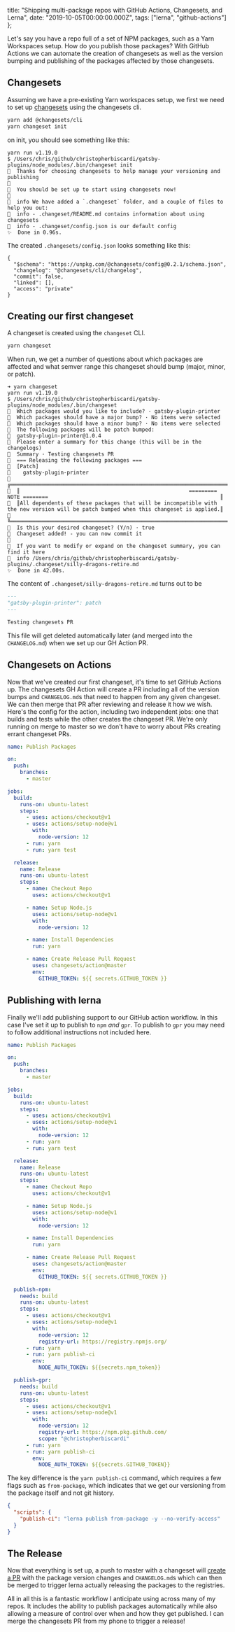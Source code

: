   title:
    "Shipping multi-package repos with GitHub Actions, Changesets, and Lerna",
  date: "2019-10-05T00:00:00.000Z",
  tags: ["lerna", "github-actions"]
};

Let's say you have a repo full of a set of NPM packages,
such as a Yarn Workspaces setup. How do you publish those
packages? With GitHub Actions we can automate the creation
of changesets as well as the version bumping and publishing
of the packages affected by those changesets.

## Changesets

Assuming we have a pre-existing Yarn workspaces setup, we
first we need to set up
[changesets](https://github.com/atlassian/changesets) using
the changesets cli.

```sh
yarn add @changesets/cli
yarn changeset init
```

on init, you should see something like this:

```
yarn run v1.19.0
$ /Users/chris/github/christopherbiscardi/gatsby-plugins/node_modules/.bin/changeset init
🦋  Thanks for choosing changesets to help manage your versioning and publishing
🦋
🦋  You should be set up to start using changesets now!
🦋
🦋  info We have added a `.changeset` folder, and a couple of files to help you out:
🦋  info - .changeset/README.md contains information about using changesets
🦋  info - .changeset/config.json is our default config
✨  Done in 0.96s.
```

The created `.changesets/config.json` looks something like
this:

```
{
  "$schema": "https://unpkg.com/@changesets/config@0.2.1/schema.json",
  "changelog": "@changesets/cli/changelog",
  "commit": false,
  "linked": [],
  "access": "private"
}
```

## Creating our first changeset

A changeset is created using the `changeset` CLI.

```sh
yarn changeset
```

When run, we get a number of questions about which packages
are affected and what semver range this changeset should
bump (major, minor, or patch).

```
➜ yarn changeset
yarn run v1.19.0
$ /Users/chris/github/christopherbiscardi/gatsby-plugins/node_modules/.bin/changeset
🦋  Which packages would you like to include? · gatsby-plugin-printer
🦋  Which packages should have a major bump? · No items were selected
🦋  Which packages should have a minor bump? · No items were selected
🦋  The following packages will be patch bumped:
🦋  gatsby-plugin-printer@1.0.4
🦋  Please enter a summary for this change (this will be in the changelogs)
🦋  Summary · Testing changesets PR
🦋  === Releasing the following packages ===
🦋  [Patch]
🦋    gatsby-plugin-printer
🦋  ╔════════════════════════════════════════════════════════════════════════════════════════════════════════════════════════════════════╗
🦋  ║                                                      ========= NOTE ========                                                       ║
🦋  ║All dependents of these packages that will be incompatible with the new version will be patch bumped when this changeset is applied.║
🦋  ╚════════════════════════════════════════════════════════════════════════════════════════════════════════════════════════════════════╝
🦋  Is this your desired changeset? (Y/n) · true
🦋  Changeset added! - you can now commit it
🦋
🦋  If you want to modify or expand on the changeset summary, you can find it here
🦋  info /Users/chris/github/christopherbiscardi/gatsby-plugins/.changeset/silly-dragons-retire.md
✨  Done in 42.00s.
```

The content of `.changeset/silly-dragons-retire.md` turns
out to be

```md
---
"gatsby-plugin-printer": patch
---

Testing changesets PR
```

This file will get deleted automatically later (and merged
into the `CHANGELOG.md`) when we set up our GH Action PR.

## Changesets on Actions

Now that we've created our first changeset, it's time to set
GitHub Actions up. The changesets GH Action will create a PR
including all of the version bumps and `CHANGELOG.md`s that
need to happen from any given changeset. We can then merge
that PR after reviewing and release it how we wish. Here's
the config for the action, including two independent jobs:
one that builds and tests while the other creates the
changeset PR. We're only running on merge to master so we
don't have to worry about PRs creating errant changeset PRs.

```yaml
name: Publish Packages

on:
  push:
    branches:
      - master

jobs:
  build:
    runs-on: ubuntu-latest
    steps:
      - uses: actions/checkout@v1
      - uses: actions/setup-node@v1
        with:
          node-version: 12
      - run: yarn
      - run: yarn test

  release:
    name: Release
    runs-on: ubuntu-latest
    steps:
      - name: Checkout Repo
        uses: actions/checkout@v1

      - name: Setup Node.js
        uses: actions/setup-node@v1
        with:
          node-version: 12

      - name: Install Dependencies
        run: yarn

      - name: Create Release Pull Request
        uses: changesets/action@master
        env:
          GITHUB_TOKEN: ${{ secrets.GITHUB_TOKEN }}
```

## Publishing with lerna

Finally we'll add publishing support to our GitHub action
workflow. In this case I've set it up to publish to `npm`
_and_ `gpr`. To publish to `gpr` you may need to follow
additional instructions not included here.

```yaml
name: Publish Packages

on:
  push:
    branches:
      - master

jobs:
  build:
    runs-on: ubuntu-latest
    steps:
      - uses: actions/checkout@v1
      - uses: actions/setup-node@v1
        with:
          node-version: 12
      - run: yarn
      - run: yarn test

  release:
    name: Release
    runs-on: ubuntu-latest
    steps:
      - name: Checkout Repo
        uses: actions/checkout@v1

      - name: Setup Node.js
        uses: actions/setup-node@v1
        with:
          node-version: 12

      - name: Install Dependencies
        run: yarn

      - name: Create Release Pull Request
        uses: changesets/action@master
        env:
          GITHUB_TOKEN: ${{ secrets.GITHUB_TOKEN }}

  publish-npm:
    needs: build
    runs-on: ubuntu-latest
    steps:
      - uses: actions/checkout@v1
      - uses: actions/setup-node@v1
        with:
          node-version: 12
          registry-url: https://registry.npmjs.org/
      - run: yarn
      - run: yarn publish-ci
        env:
          NODE_AUTH_TOKEN: ${{secrets.npm_token}}

  publish-gpr:
    needs: build
    runs-on: ubuntu-latest
    steps:
      - uses: actions/checkout@v1
      - uses: actions/setup-node@v1
        with:
          node-version: 12
          registry-url: https://npm.pkg.github.com/
          scope: "@christopherbiscardi"
      - run: yarn
      - run: yarn publish-ci
        env:
          NODE_AUTH_TOKEN: ${{secrets.GITHUB_TOKEN}}
```

The key difference is the `yarn publish-ci` command, which
requires a few flags such as `from-package`, which indicates
that we get our versioning from the package itself and not
git history.

```json
{
  "scripts": {
    "publish-ci": "lerna publish from-package -y --no-verify-access"
  }
}
```

## The Release

Now that everything is set up, a push to master with a
changeset will
[create a PR](https://github.com/ChristopherBiscardi/gatsby-plugins/pull/6)
with the package version changes and `CHANGELOG.md`s which
can then be merged to trigger lerna actually releasing the
packages to the registries.

All in all this is a fantastic workflow I anticipate using
across many of my repos. It includes the ability to publish
packages automatically while also allowing a measure of
control over when and how they get published. I can merge
the changesets PR from my phone to trigger a release!
